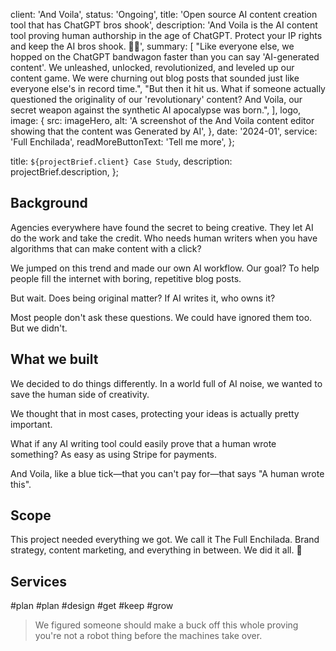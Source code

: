 

  client: 'And Voila',
  status: 'Ongoing',
  title: 'Open source AI content creation tool that has ChatGPT bros shook',
  description:
    'And Voila is the AI content tool proving human authorship in the age of ChatGPT. Protect your IP rights and keep the AI bros shook. 🤖💩',
  summary: [
    "Like everyone else, we hopped on the ChatGPT bandwagon faster than you can say 'AI-generated content'. We unleashed, unlocked, revolutionized, and leveled up our content game. We were churning out blog posts that sounded just like everyone else's in record time.",
    "But then it hit us. What if someone actually questioned the originality of our 'revolutionary' content? And Voila, our secret weapon against the synthetic AI apocalypse was born.",
  ],
  logo,
  image: {
    src: imageHero,
    alt: 'A screenshot of the And Voila content editor showing that the content was Generated by AI',
  },
  date: '2024-01',
  service: 'Full Enchilada',
  readMoreButtonText: 'Tell me more',
};

  title: `${projectBrief.client} Case Study`,
  description: projectBrief.description,
};

## Background

Agencies everywhere have found the secret to being creative. They let AI do the work and take the credit. Who needs human writers when you have algorithms that can make content with a click?

We jumped on this trend and made our own AI workflow. Our goal? To help people fill the internet with boring, repetitive blog posts.

But wait. Does being original matter? If AI writes it, who owns it?

Most people don't ask these questions. We could have ignored them too. But we didn't.

## What we built

We decided to do things differently. In a world full of AI noise, we wanted to save the human side of creativity.

We thought that in most cases, protecting your ideas is actually pretty important.

What if any AI writing tool could easily prove that a human wrote something? As easy as using Stripe for payments.

And Voila, like a blue tick—that you can't pay for—that says "A human wrote this".

## Scope

This project needed everything we got. We call it The Full Enchilada. Brand strategy, content marketing, and everything in between. We did it all. 🌮

## Services

<TagList>
  <TagListItem>#plan</TagListItem>
  <TagListItem>#plan</TagListItem>
  <TagListItem>#design</TagListItem>
  <TagListItem>#get</TagListItem>
  <TagListItem>#keep</TagListItem>
  <TagListItem>#grow</TagListItem>
</TagList>

<Blockquote author={{ name: 'Sam R.', role: 'Developer' }}>
  We figured someone should make a buck off this whole proving you're not a
  robot thing before the machines take over.
</Blockquote>

<StatList>
  <StatListItem value="100%" label="Bucking status quo" />
  <StatListItem value="500" label="GitHub stars" />
  <StatListItem value="2,500" label="GitHub forks" />
  <StatListItem value="2,500" label="Weekly brand mentions" />
  <StatListItem value="100,000" label="Daily API requests" />
  <StatListItem value="5,000" label="Daily Badge impressions" />
</StatList>

